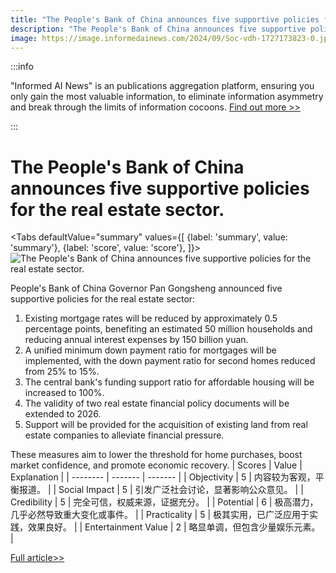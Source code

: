 ```yaml
---
title: "The People's Bank of China announces five supportive policies for the real estate sector."
description: "The People's Bank of China announces five supportive policies for the real estate sector."
image: https://image.informedainews.com/2024/09/Soc-vdh-1727173823-0.jpg
---
```



:::info

"Informed AI News" is an publications aggregation platform, ensuring you only gain the most valuable information, to eliminate information asymmetry and break through the limits of information cocoons.  [Find out more >>](/)

:::

# The People's Bank of China announces five supportive policies for the real estate sector.


<Tabs
	defaultValue="summary"
	values={[
	{label: 'summary', value: 'summary'},
	{label: 'score', value: 'score'},
]}>
<TabItem value="summary">
<img
  src="https://image.informedainews.com/2024/09/Soc-vdh-1727173823-0.jpg"
  alt="The People's Bank of China announces five supportive policies for the real estate sector."
/>



People's Bank of China Governor Pan Gongsheng announced five supportive policies for the real estate sector:

1. Existing mortgage rates will be reduced by approximately 0.5 percentage points, benefiting an estimated 50 million households and reducing annual interest expenses by 150 billion yuan.
2. A unified minimum down payment ratio for mortgages will be implemented, with the down payment ratio for second homes reduced from 25% to 15%.
3. The central bank's funding support ratio for affordable housing will be increased to 100%.
4. The validity of two real estate financial policy documents will be extended to 2026.
5. Support will be provided for the acquisition of existing land from real estate companies to alleviate financial pressure.

These measures aim to lower the threshold for home purchases, boost market confidence, and promote economic recovery.
</TabItem>
<TabItem value="score">
	| Scores     | Value   | Explanation |
	| -------- | ------- | ------- |
	| Objectivity  | 5    | 内容较为客观，平衡报道。    |
	| Social Impact | 5     | 引发广泛社会讨论，显著影响公众意见。    |
	| Credibility    | 5    | 完全可信，权威来源，证据充分。    |
	| Potential    | 6    | 极高潜力，几乎必然导致重大变化或事件。    |
	| Practicality    | 5    | 极其实用，已广泛应用于实践，效果良好。    |
	| Entertainment Value    | 2    | 略显单调，但包含少量娱乐元素。    |
</TabItem>
</Tabs>

[Full article>>](https://wallstreetcn.com/articles/3728708)
